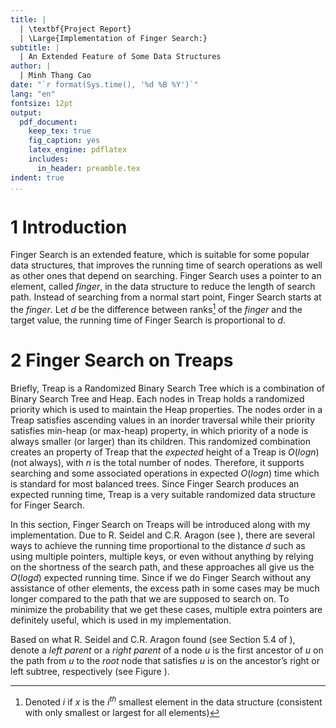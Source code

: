 ```yaml
---
title: |
  | \textbf{Project Report}
  | \Large{Implementation of Finger Search:}
subtitle: | 
  | An Extended Feature of Some Data Structures
author: |
  | Minh Thang Cao
date: "`r format(Sys.time(), '%d %B %Y')`"
lang: "en"
fontsize: 12pt
output:
  pdf_document:
    keep_tex: true
    fig_caption: yes
    latex_engine: pdflatex
    includes:
      in_header: preamble.tex
indent: true
...
```


\graphicspath{ {./} }

# 1 \enspace Introduction {#section1}

Finger Search is an extended feature, which is suitable for some popular data structures, that improves the running time of search operations as well as other ones that depend on searching. Finger Search uses a pointer to an element, called *finger*, in the data structure to reduce the length of search path. Instead of searching from a normal start point, Finger Search starts at the *finger*. Let $d$ be the difference between ranks^[Denoted $i$ if $x$ is the $i^{th}$ smallest element in the data structure (consistent with only smallest or largest for all elements)] of the *finger* and the target value, the running time of Finger Search is proportional to $d$.

# 2 \enspace Finger Search on Treaps {#section2}

Briefly, Treap is a Randomized Binary Search Tree which is a combination of Binary Search Tree and Heap. Each nodes in Treap holds a randomized priority which is used to maintain the Heap properties. The nodes order in a Treap satisfies ascending values in an inorder traversal while their priority satisfies min-heap (or max-heap) property, in which priority of a node is always smaller (or larger) than its children. This randomized combination creates an  property of Treap that the *expected* height of a Treap is $O(logn)$ (not always), with $n$ is the total number of nodes. Therefore, it supports searching and some associated operations in expected $O(logn)$ time which is standard for most balanced trees. Since Finger Search produces an expected running time, Treap is a very suitable randomized data structure for Finger Search.

In this section, Finger Search on Treaps will be introduced along with my implementation. Due to R. Seidel and C.R. Aragon (see \cite{1}), there are several ways to achieve the running time proportional to the distance $d$ such as using multiple pointers, multiple keys, or even without anything by relying on the shortness of the search path, and these approaches all give us the $O(logd)$ expected running time. Since if we do Finger Search without any assistance of other elements, the excess path in some cases may be much longer compared to the path that we are supposed to search on. To minimize the probability that we get these cases, multiple extra pointers are definitely useful, which is used in my implementation.


\begin{wrapfigure}{r}{0.4\textwidth}
\centering
\begin{minipage}{0.35\textwidth}
\vspace{1mm}
\includegraphics[width=\textwidth]{Tree.png}
\caption{\label{fig1:figs}Visualization of \textit{left parent} and \textit{right parent} of a node $u$ in a Binary Tree.}
\end{minipage}
\end{wrapfigure}

Based on what R. Seidel and C.R. Aragon found (see Section 5.4 of \cite{1}), denote a *left parent* or a *right parent* of a node $u$ is the first ancestor of $u$ on the path from $u$ to the *root* node that satisfies $u$ is on the ancestor's right or left subtree, respectively (see Figure \ref{fig1:figs}).

\newpage
\begin{thebibliography}{9}
\bibitem{1}
Seidel, R., Aragon, C.R. Randomized search trees. \emph{Algorithmica} 16, 464–497 (1996). \url{https://doi.org/10.1007/BF01940876}

\end{thebibliography}
